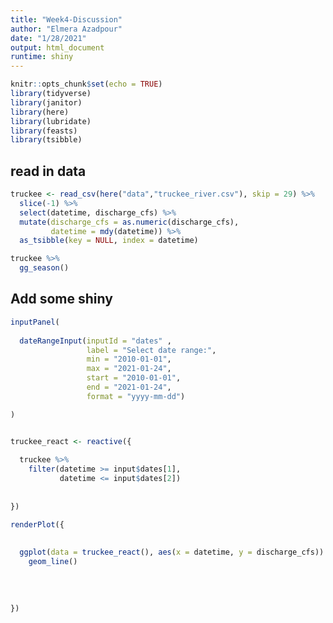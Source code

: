```yaml
---
title: "Week4-Discussion"
author: "Elmera Azadpour"
date: "1/28/2021"
output: html_document
runtime: shiny
---
```


```r
knitr::opts_chunk$set(echo = TRUE)
library(tidyverse)
library(janitor)
library(here)
library(lubridate)
library(feasts)
library(tsibble)
```

## read in data
```r
truckee <- read_csv(here("data","truckee_river.csv"), skip = 29) %>% 
  slice(-1) %>% 
  select(datetime, discharge_cfs) %>% 
  mutate(discharge_cfs = as.numeric(discharge_cfs),
         datetime = mdy(datetime)) %>% 
  as_tsibble(key = NULL, index = datetime)

truckee %>% 
  gg_season()
```

## Add some shiny
```r
inputPanel(
  
  dateRangeInput(inputId = "dates" ,
                 label = "Select date range:",
                 min = "2010-01-01",
                 max = "2021-01-24",
                 start = "2010-01-01",
                 end = "2021-01-24",
                 format = "yyyy-mm-dd")

)


truckee_react <- reactive({
  
  truckee %>% 
    filter(datetime >= input$dates[1],
           datetime <= input$dates[2])
    
  
})

renderPlot({
  
  
  ggplot(data = truckee_react(), aes(x = datetime, y = discharge_cfs)) +
    geom_line()
  
  
  
  
})










```

